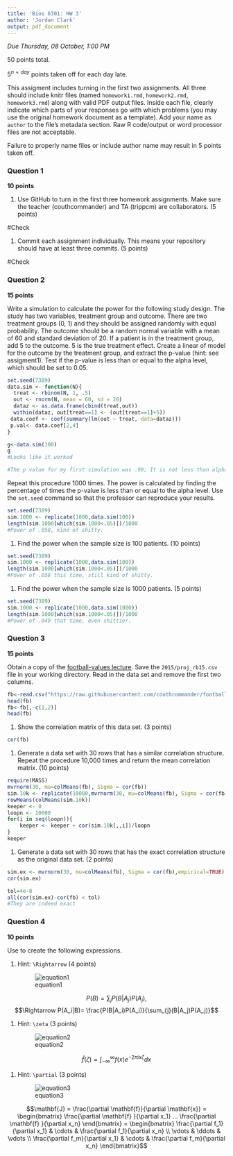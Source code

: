 ```yaml
---
title: 'Bios 6301: HW 3'
author: 'Jordan Clark'
output: pdf_document
---
```


*Due Thursday, 08 October, 1:00 PM*

50 points total.

$5^{n=day}$ points taken off for each day late.

This assigment includes turning in the first two assignments. All three should
include knitr files (named `homework1.rmd`, `homework2.rmd`, `homework3.rmd`)
along with valid PDF output files. Inside each file, clearly indicate which
parts of your responses go with which problems (you may use the original homework
document as a template). Add your name as `author` to the file's metadata section.
Raw R code/output or word processor files are not acceptable.

Failure to properly name files or include author name may result in 5 points taken off.

### Question 1 ###

**10 points**

1. Use GitHub to turn in the first three homework assignments. Make sure the teacher (couthcommander) and TA (trippcm) are collaborators. (5 points)

#Check

1. Commit each assignment individually.  This means your repository should have at least three commits. (5 points)

#Check

### Question 2 ###

**15 points**

Write a simulation to calculate the power for the following study
design.  The study has two variables, treatment group and outcome.
There are two treatment groups (0, 1) and they should be assigned
randomly with equal probability.  The outcome should be a random normal
variable with a mean of 60 and standard deviation of 20.  If a patient
is in the treatment group, add 5 to the outcome.  5 is the true
treatment effect.  Create a linear of model for the outcome by the
treatment group, and extract the p-value (hint: see assigment1).
Test if the p-value is less than or equal to the alpha level, which
should be set to 0.05.
```r
set.seed(7389)
data.sim <- function(N){
  treat <- rbinom(N, 1, .5)
  out <- rnorm(N, mean = 60, sd = 20)
  dataz <- as.data.frame(cbind(treat,out))
  within(dataz, out[treat==1] <- (out[treat==1]+5))
 data.coef <- coef(summary(lm(out ~ treat, data=dataz)))
 p.val<- data.coef[2,4] 
}

g<-data.sim(100)
g
#Looks like it worked

#The p value for my first simulation was .90; It is not less than alpha. 
```

Repeat this procedure 1000 times. The power is calculated by finding
the percentage of times the p-value is less than or equal to the alpha
level.  Use the `set.seed` command so that the professor can reproduce
your results.

```r
set.seed(7389)
sim.1000 <- replicate(1000,data.sim(100))
length(sim.1000[which(sim.1000<.05)])/1000
#Power of .058, kind of shitty. 
```



1. Find the power when the sample size is 100 patients. (10 points)
```r
set.seed(7389)
sim.1000 <- replicate(1000,data.sim(100))
length(sim.1000[which(sim.1000<.05)])/1000
#Power of .058 this time, still kind of shitty. 
```
1. Find the power when the sample size is 1000 patients. (5 points)
```r
set.seed(7389)
sim.1000 <- replicate(1000,data.sim(1000))
length(sim.1000[which(sim.1000<.05)])/1000
#Power of .049 that time, even shittier. 
```


### Question 3 ###

**15 points**

Obtain a copy of the [football-values lecture](https://github.com/couthcommander/football-values).
Save the `2015/proj_rb15.csv` file in your working directory.  Read
in the data set and remove the first two columns.

```r
fb<-read.csv("https://raw.githubusercontent.com/couthcommander/football-values/a19eb6f5f68629d514131a9fa5fe7c21f78605f3/2015/proj_rb15.csv")
head(fb)
fb<-fb[,-c(1,2)]
head(fb)

```


1. Show the correlation matrix of this data set. (3 points)

```r
cor(fb)
```


1. Generate a data set with 30 rows that has a similar correlation
structure.  Repeat the procedure 10,000 times and return the mean
correlation matrix. (10 points)
```r
require(MASS)
mvrnorm(30, mu=colMeans(fb), Sigma = cor(fb))
sim.10k <- replicate(10000,mvrnorm(30, mu=colMeans(fb), Sigma = cor(fb)))
rowMeans(colMeans(sim.10k))
keeper <- 0
loopn <- 10000
for(i in seq(loopn)){
    keeper <- keeper + cor(sim.10k[,,i])/loopn
}
keeper
```


1. Generate a data set with 30 rows that has the exact correlation
structure as the original data set. (2 points)
```r
sim.ex <- mvrnorm(30, mu=colMeans(fb), Sigma = cor(fb),empirical=TRUE)
cor(sim.ex)

tol=4e-8
all(cor(sim.ex)-cor(fb) < tol)
#They are indeed exact

```

### Question 4 ###

**10 points**

Use \LaTeX to create the following expressions.

1. Hint: `\Rightarrow` (4 points)

    ![equation1](eq1.png)

$$P(B) =\sum_{j} P(B|A_j)P(A_j),$$
     $$\Rightarrow P(A_i|B)= \frac{P(B|A_i)P(A_i)}{\sum_{j}(B|A_j)P(A_j)}$$

    

1. Hint: `\zeta` (3 points)

    ![equation2](eq2.png)


$$\hat{f}(\zeta) = \int_{-\infty}^\infty f(x)e^{-2\pi i x \zeta}dx$$

1. Hint: `\partial` (3 points)

    ![equation3](eq3.png)
    

$$\mathbf{J} = \frac{\partial \mathbf{f}}{\partial \mathbf{x}} =
\begin{bmatrix}
\frac{\partial \mathbf{f} }{\partial x_1} ... \frac{\partial \mathbf{f} }{\partial x_n}
\end{bmatrix}
= 
\begin{bmatrix}
  \frac{\partial f_1}{\partial x_1} & \cdots & \frac{\partial f_1}{\partial x_n} \\
  \vdots & \ddots & \vdots \\
  \frac{\partial f_m}{\partial x_1} & \cdots & \frac{\partial f_m}{\partial x_n} 
\end{bmatrix}$$

